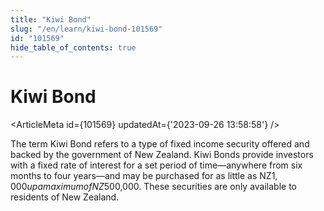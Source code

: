 ```yaml
---
title: "Kiwi Bond"
slug: "/en/learn/kiwi-bond-101569"
id: "101569"
hide_table_of_contents: true
---
```



# Kiwi Bond

<ArticleMeta id={101569} updatedAt={'2023-09-26 13:58:58'} />
<div className='border-solid border-b border-t-0 my-4 border-[var(--ifm-color-gray-300)]' />

The term Kiwi Bond refers to a type of fixed income security offered and backed by the government of New Zealand. Kiwi Bonds provide investors with a fixed rate of interest for a set period of time—anywhere from six months to four years—and may be purchased for as little as NZ$1,000 up a maximum of NZ$500,000. These securities are only available to residents of New Zealand.
